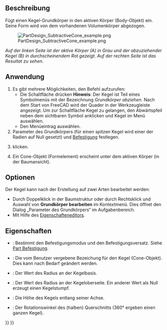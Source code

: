 <languages/>

{{Docnav/de
|[[PartDesign_SubtractiveSphere/de|KugelAbziehen]]
|[[PartDesign_SubtractiveEllipsoid/de|EllipsoidAbziehen]]
|[[PartDesign_Workbench/de|PartDesign]]
|IconL=PartDesign_SubtractiveSphere.svg
|IconR=PartDesign_SubtractiveEllipsoid.svg
|IconC=Workbench_PartDesign.svg
}}

{{GuiCommand/de
|Name=PartDesign SubtractiveCone
|Name/de=PartDesign KegelAbziehen
|MenuLocation=Part Design →  Grundkörper abziehen → Kegel
|Workbenches=[[PartDesign_Workbench/de|PartDesign]]
|Version=0.17
|SeeAlso=[[PartDesign_CompPrimitiveSubtractive/de|PartDesign AuswahlGrundkörperAbziehen]], [[PartDesign_AdditiveCone/de|PartDesign KegelHinzufügen]]
}}

<span id="Description"></span>
==Beschreibung==

Fügt einen Kegel-Grundkörper in den aktiven Körper (Body-Objekt) ein. Seine Form wird von dem vorhandenen Volumenkörper abgezogen.

[[File:PartDesign_SubtractiveCone_example.png|none]]

''Auf der linken Seite ist der aktive Körper (A) in Grau und der abzuziehender Kegel (B) in durchscheinendem Rot gezeigt. Auf der rechten Seite ist das Resultat zu sehen.''

<span id="Usage"></span>
==Anwendung==

# Es gibt mehrere Möglichkeiten, den Befehl aufzurufen:
#* Die Schaltfläche {{Button|[[Image:PartDesign_SubtractiveCone.svg|16px]] '''Kegel'''}} drücken '''Hinweis''': Der Kegel ist Teil eines Symbolmenüs mit der Bezeichnung ''Grundkörper abziehen''. Nach dem Start von FreeCAD wird der Quader in der Werkzeugleiste angezeigt. Um zur Schaltfläche Kegel zu gelangen, den Abwärtspfeil neben dem sichtbaren Symbol anklicken und Kegel im Menü auswählen.
#* Den Menüeintrag {{MenuCommand|Part Design → Grundkörper abziehen → [[Image:PartDesign_SubtractiveCone.svg|16px]] Kegel}} auswählen.
# Parameter des Grundkörpers (für einen spitzen Kegel wird einer der Radien auf Null gesetzt) und [[Part_EditAttachment/de|Befestigung]] festlegen.
# {{Button|OK}} klicken.
# Ein Cone-Objekt (Formelement) erscheint unter dem aktiven Körper (in der Baumansicht).

<span id="Options"></span>
==Optionen== 

Der Kegel kann nach der Erstellung auf zwei Arten bearbeitet werden:
* Durch Doppelklick in der Baumstruktur oder durch Rechtsklick und Auswahl von '''Grundkörper bearbeiten''' im Kontextmenü. Dies öffnet den Dialog „Parameter des Grundkörpers“ im Aufgabenbereich.
* Mit Hilfe des [[Property_editor/de|Eigenschafteneditors]].

<span id="Properties"></span>
==Eigenschaften==

* {{PropertyData/de|Attachment}}: Bestimmt den Befestigungsmodus und den Befestigungsversatz. Siehe [[Part_EditAttachment/de|Part Befestigung]].
* {{PropertyData/de|Label}}: Die vom Benutzer vergebene Bezeichung für den Kegel (Cone-Objekt). Dies kann nach Bedarf geändert werden.
* {{PropertyData/de|Radius1}}: Der Wert des Radius an der Kegelbasis.
* {{PropertyData/de|Radius2}}: Der Wert des Radius an der Kegeloberseite. Ein anderer Wert als Null erzeugt einen Kegelstumpf.
* {{PropertyData/de|Height}}: Die Höhe des Kegels entlang seiner Achse.
* {{PropertyData/de|Angle}}: Der Rotationswinkel des (halben) Querschnitts (360° ergeben einen ganzen Kegel).


{{Docnav/de
|[[PartDesign_SubtractiveSphere/de|KugelAbziehen]]
|[[PartDesign_SubtractiveEllipsoid/de|EllipsoidAbziehen]]
|[[PartDesign_Workbench/de|PartDesign]]
|IconL=PartDesign_SubtractiveSphere.svg
|IconR=PartDesign_SubtractiveEllipsoid.svg
|IconC=Workbench_PartDesign.svg
}}

{{PartDesign_Tools_navi{{#translation:}}}}
{{Userdocnavi{{#translation:}}}}